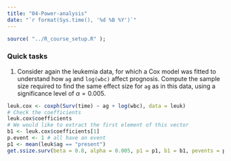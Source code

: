 ```yaml
---
title: "04-Power-analysis"
date: "`r format(Sys.time(), '%d %B %Y')`"
---
```


```r
source( "../R_course_setup.R" );
```


### Quick tasks

1. Consider again the leukemia data, for which a Cox model was fitted to understand how `ag` and `log(wbc)` affect prognosis. Compute the sample size required to find the same effect size for `ag` as in this data, using a significance level of $\alpha=0.005$.

```r
leuk.cox <- coxph(Surv(time) ~ ag + log(wbc), data = leuk)
# Check the coefficients
leuk.cox$coefficients
# We would like to extract the first element of this vector
b1 <- leuk.cox$coefficients[1]
p.event <- 1 # all have an event
p1 <- mean(leuk$ag == "present")
get.ssize.surv(beta = 0.8, alpha = 0.005, p1 = p1, b1 = b1, pevents = p.event)
```




